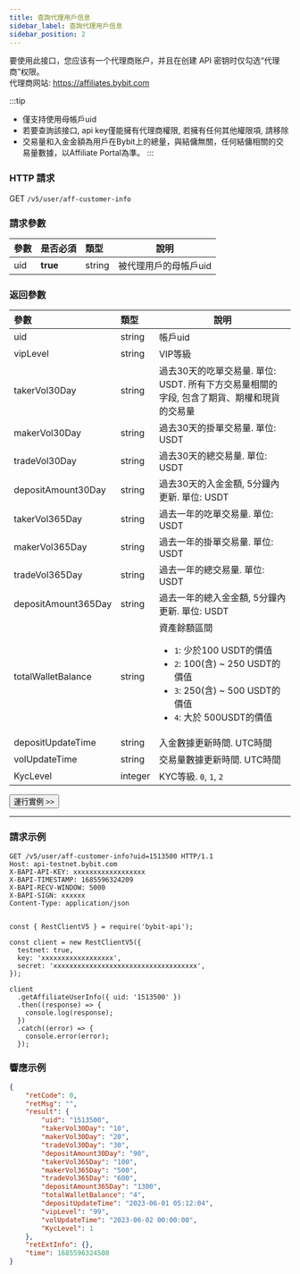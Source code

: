 ```yaml
---
title: 查詢代理用戶信息
sidebar_label: 查詢代理用戶信息
sidebar_position: 2
---
```


要使用此接口，您应该有一个代理商账户，并且在创建 API 密钥时仅勾选“代理商”权限。<br/>
代理商网站: https://affiliates.bybit.com

:::tip
* 僅支持使用母帳戶uid
* 若要查詢該接口, api key僅能擁有代理商權限, 若擁有任何其他權限項, 請移除
* 交易量和入金金額為用戶在Bybit上的總量，與結傭無關，任何結傭相關的交易量數據，以Affiliate Portal為準。
:::

### HTTP 請求
GET `/v5/user/aff-customer-info`

### 請求參數
| 參數 | 是否必須 | 類型 | 說明|
|:----- |:-------|:-----|------ |
|uid |**true** |string |被代理用戶的母帳戶uid|

### 返回參數
| 參數 | 類型 | 說明|
|:----- |:-----|----- |
|uid |string |帳戶uid|
|vipLevel |string |VIP等級 |
|takerVol30Day |string |過去30天的吃單交易量. 單位: USDT. 所有下方交易量相關的字段, 包含了期貨、期權和現貨的交易量 |
|makerVol30Day |string |過去30天的掛單交易量. 單位: USDT |
|tradeVol30Day |string |過去30天的總交易量. 單位: USDT |
|depositAmount30Day |string |過去30天的入金金額, 5分鐘內更新. 單位: USDT |
|takerVol365Day |string |過去一年的吃單交易量. 單位: USDT |
|makerVol365Day |string |過去一年的掛單交易量. 單位: USDT |
|tradeVol365Day |string |過去一年的總交易量. 單位: USDT |
|depositAmount365Day |string |過去一年的總入金金額, 5分鐘內更新. 單位: USDT |
|totalWalletBalance |string |資產餘額區間<ul><li>`1`: 少於100 USDT的價值</li><li>`2`: 100(含) ~ 250 USDT的價值</li><li>`3`: 250(含) ~ 500 USDT的價值</li><li>`4`: 大於 500USDT的價值</li></ul>  |
|depositUpdateTime |string |入金數據更新時間. UTC時間 |
|volUpdateTime |string |交易量數據更新時間. UTC時間 |
|KycLevel |integer |KYC等級. `0`, `1`, `2` |

<a href="/api-explorer/v5/user/affiliate-info"><Button>運行實例 >></Button></a>

---

### 請求示例

<Tabs groupId="programming-languages">
<TabItem value="http" label="HTTP">

```http
GET /v5/user/aff-customer-info?uid=1513500 HTTP/1.1
Host: api-testnet.bybit.com
X-BAPI-API-KEY: xxxxxxxxxxxxxxxxxx
X-BAPI-TIMESTAMP: 1685596324209
X-BAPI-RECV-WINDOW: 5000
X-BAPI-SIGN: xxxxxx
Content-Type: application/json
```

</TabItem>
<TabItem value="python" label="Python">

```python

```

</TabItem>

<TabItem value="Node" label="Node.js">

```n4js
const { RestClientV5 } = require('bybit-api');

const client = new RestClientV5({
  testnet: true,
  key: 'xxxxxxxxxxxxxxxxxx',
  secret: 'xxxxxxxxxxxxxxxxxxxxxxxxxxxxxxxxxxxx',
});

client
  .getAffiliateUserInfo({ uid: '1513500' })
  .then((response) => {
    console.log(response);
  })
  .catch((error) => {
    console.error(error);
  });
```

</TabItem>
</Tabs>

### 響應示例

```json
{
    "retCode": 0,
    "retMsg": "",
    "result": {
        "uid": "1513500",
        "takerVol30Day": "10",
        "makerVol30Day": "20",
        "tradeVol30Day": "30",
        "depositAmount30Day": "90",
        "takerVol365Day": "100",
        "makerVol365Day": "500",
        "tradeVol365Day": "600",
        "depositAmount365Day": "1300",
        "totalWalletBalance": "4",
        "depositUpdateTime": "2023-06-01 05:12:04",
        "vipLevel": "99",
        "volUpdateTime": "2023-06-02 00:00:00",
        "KycLevel": 1
    },
    "retExtInfo": {},
    "time": 1685596324508
}
```
